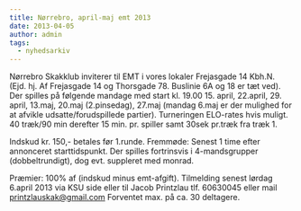 ```yaml
---
title: Nørrebro, april-maj emt 2013
date: 2013-04-05
author: admin
tags:
  - nyhedsarkiv
---
```


Nørrebro Skakklub inviterer til EMT i vores lokaler Frejasgade 14 Kbh.N. (Ejd. hj. Af Frejasgade 14 og Thorsgade 78. Buslinie 6A og 18 er tæt ved). Der spilles på følgende mandage med start kl. 19.00 15\. april, 22.april, 29\. april, 13.maj, 20.maj (2.pinsedag), 27.maj (mandag 6.maj er der mulighed for at afvikle udsatte/forudspillede partier). Turneringen ELO-rates hvis muligt. 40 træk/90 min derefter 15 min. pr. spiller samt 30sek pr.træk fra træk 1.

Indskud kr. 150,- betales før 1.runde. Fremmøde: Senest 1 time efter annonceret starttidspunkt. Der spilles fortrinsvis i 4-mandsgrupper (dobbeltrundigt), dog evt. suppleret med monrad.

Præmier: 100% af (indskud minus emt-afgift). Tilmelding senest lørdag 6.april 2013 via KSU side eller til Jacob Printzlau tlf. 60630045 eller mail printzlauskak@gmail.com Forventet max. på ca. 30 deltagere.
